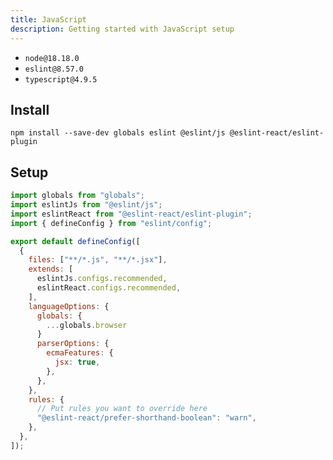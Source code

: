 ```yaml
---
title: JavaScript
description: Getting started with JavaScript setup
---
```


<Callout type="info" title="This setup requires the following minimum versions:">

- `node@18.18.0`
- `eslint@8.57.0`
- `typescript@4.9.5`

</Callout>

## Install

```package-install copy
npm install --save-dev globals eslint @eslint/js @eslint-react/eslint-plugin
```

## Setup

```js title="eslint.config.js"
import globals from "globals";
import eslintJs from "@eslint/js";
import eslintReact from "@eslint-react/eslint-plugin";
import { defineConfig } from "eslint/config";

export default defineConfig([
  {
    files: ["**/*.js", "**/*.jsx"],
    extends: [
      eslintJs.configs.recommended,
      eslintReact.configs.recommended,
    ],
    languageOptions: {
      globals: {
        ...globals.browser
      }
      parserOptions: {
        ecmaFeatures: {
          jsx: true,
        },
      },
    },
    rules: {
      // Put rules you want to override here
      "@eslint-react/prefer-shorthand-boolean": "warn",
    },
  },
]);
```
